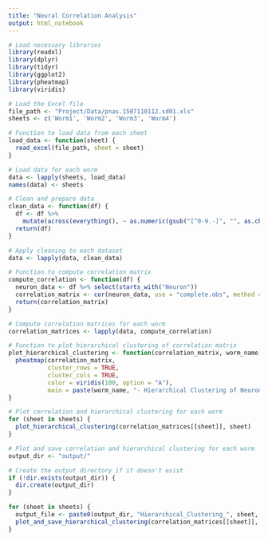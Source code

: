 ```yaml
---
title: "Neural Correlation Analysis"
output: html_notebook
---
```


```r
# Load necessary libraries
library(readxl)
library(dplyr)
library(tidyr)
library(ggplot2)
library(pheatmap)
library(viridis)

# Load the Excel file
file_path <- "Project/Data/pnas.1507110112.sd01.xls"
sheets <- c('Worm1', 'Worm2', 'Worm3', 'Worm4')

# Function to load data from each sheet
load_data <- function(sheet) {
  read_excel(file_path, sheet = sheet)
}

# Load data for each worm
data <- lapply(sheets, load_data)
names(data) <- sheets

# Clean and prepare data
clean_data <- function(df) {
  df <- df %>%
    mutate(across(everything(), ~ as.numeric(gsub("[^0-9.-]", "", as.character(.)))))
  return(df)
}

# Apply cleaning to each dataset
data <- lapply(data, clean_data)

# Function to compute correlation matrix
compute_correlation <- function(df) {
  neuron_data <- df %>% select(starts_with("Neuron"))
  correlation_matrix <- cor(neuron_data, use = "complete.obs", method = "pearson")
  return(correlation_matrix)
}

# Compute correlation matrices for each worm
correlation_matrices <- lapply(data, compute_correlation)

# Function to plot hierarchical clustering of correlation matrix
plot_hierarchical_clustering <- function(correlation_matrix, worm_name) {
  pheatmap(correlation_matrix, 
           cluster_rows = TRUE, 
           cluster_cols = TRUE, 
           color = viridis(100, option = "A"), 
           main = paste(worm_name, "- Hierarchical Clustering of Neuron Activity"))
}

# Plot correlation and hierarchical clustering for each worm
for (sheet in sheets) {
  plot_hierarchical_clustering(correlation_matrices[[sheet]], sheet)
}

# Plot and save correlation and hierarchical clustering for each worm
output_dir <- "output/"

# Create the output directory if it doesn't exist
if (!dir.exists(output_dir)) {
  dir.create(output_dir)
}

for (sheet in sheets) {
  output_file <- paste0(output_dir, "Hierarchical_Clustering_", sheet, ".png")
  plot_and_save_hierarchical_clustering(correlation_matrices[[sheet]], sheet, output_file)
}
```


